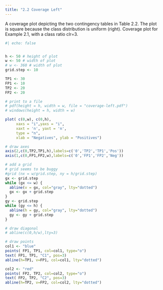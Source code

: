 ```yaml
---
title: "2.2 Coverage Left"
---
```


A coverage plot depicting the two contingency tables in Table 2.2. The plot is square because the class distribution is uniform (right). Coverage plot for Example 2.1, with a class ratio clr=3.

```r
#| echo: false


h <- 50 # height of plot
w <- 50 # width of plot
# w <- 360 # width of plot
grid.step <- 10

TP1 <- 30
FP1 <- 10
TP2 <- 20
FP2 <- 20

# print to a file
# pdf(height = h, width = w, file = "coverage-left.pdf")
# windows(height = h, width = w)

plot( c(0,w), c(0,h),  
     xaxs = "i",yaxs = "i",
     xaxt = 'n', yaxt = 'n',
     type = "n",
     xlab = "Negatives", ylab = "Positives")

# draw axes
axis(2,c(0,TP2,TP1,h),labels=c('0','TP2','TP1','Pos'))
axis(1,c(0,FP1,FP2,w),labels=c('0','FP1','FP2','Neg'))

# add a grid
# grid seems to be buggy
#grid (nx = w/grid.step, ny = h/grid.step)
gx <- grid.step
while (gx <= w) {
  abline(v = gx, col="gray", lty="dotted")
  gx <- gx + grid.step
}
gy <- grid.step
while (gy <= h) {
  abline(h = gy, col="gray", lty="dotted")
  gy <- gy + grid.step
}

# draw diagonal
# abline(c(0,h/w),lty=3)

# draw points
col1 <- "blue"
points( FP1, TP1, col=col1, type="o")
text( FP1, TP1, "C1", pos=3)
abline(h=TP1, v=FP1, col=col1, lty="dotted")

col2 <- "red"
points( FP2, TP2, col=col2, type="o")
text( FP2, TP2, "C2", pos=3)
abline(h=TP2, v=FP2, col=col2, lty="dotted")
```